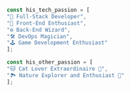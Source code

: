 

```javascript

const his_tech_passion = [
"🚀 Full-Stack Developer",
"🎨 Front-End Enthusiast",
"⚙️ Back-End Wizard",
"🛠️ DevOps Magician",
"🕹️ Game Development Enthusiast"
];

const his_other_passion = [
"🐱 Cat Lover Extraordinaire 🐾",
"🏞️ Nature Explorer and Enthusiast 🌳"
];

```